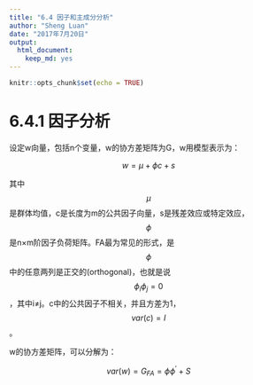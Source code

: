 ```yaml
---
title: "6.4 因子和主成分分析"
author: "Sheng Luan"
date: "2017年7月20日"
output: 
  html_document: 
    keep_md: yes
---
```


```r
knitr::opts_chunk$set(echo = TRUE)
```
# 6.4.1 因子分析
设定w向量，包括n个变量，w的协方差矩阵为G，w用模型表示为：

$$
w = \mu + \phi c + s
$$

其中$$\mu$$是群体均值，c是长度为m的公共因子向量，s是残差效应或特定效应，$$\phi$$是n×m阶因子负荷矩阵。FA最为常见的形式，是$$\phi$$中的任意两列是正交的(orthogonal)，也就是说$$\phi_{i}\phi_{j}=0$$，其中i≠j。c中的公共因子不相关，并且方差为1，$$var(c)=I$$。

w的协方差矩阵，可以分解为：

$$var(w) = G_{FA}=\phi\phi^{'} + S$$